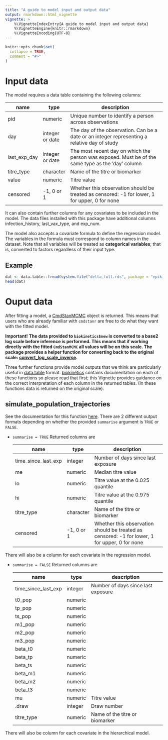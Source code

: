 ```yaml
---
title: "A guide to model input and output data"
output: rmarkdown::html_vignette
vignette: >
    %\VignetteIndexEntry{A guide to model input and output data}
    %\VignetteEngine{knitr::rmarkdown}
    %\VignetteEncoding{UTF-8}
---
```


```r
knitr::opts_chunk$set(
  collapse = TRUE,
  comment = "#>"
)
```

# Input data

The model requires a data table containing the following columns:

| name         | type            | description                                                                                       |
|--------------|-----------------|---------------------------------------------------------------------------------------------------|
| pid          | numeric         | Unique number to identify a person across observations                                            |
| day          | integer or date | The day of the observation. Can be a date or an integer representing a relative day of study      |
| last_exp_day | integer or date | The most recent day on which the person was exposed. Must be of the same type as the 'day' column |
| titre_type   | character       | Name of the titre or biomarker                                                                    |
| value        | numeric         | Titre value                                                                                       |
| censored     | -1, 0 or 1      | Whether this observation should be treated as censored: -1 for lower, 1 for upper, 0 for none     |

It can also contain further columns for any covariates to be included in the model. The data files installed with this package have additional columns infection_history, last_vax_type, and exp_num.

The model also accepts a covariate formula to define the regression model. The variables in the formula must correspond to column names in the dataset. Note that all variables will be treated as **categorical variables**; that is, converted to factors regardless of their input type.

## Example

```r
dat <- data.table::fread(system.file("delta_full.rds", package = "epikinetics"))
head(dat)
```

# Ouput data

After fitting a model, a [CmdStanMCMC](https://mc-stan.org/cmdstanr/reference/CmdStanMCMC.html) object is returned. This means
that users who are already familiar with `cmdstanr` are free to do what they want with the fitted model.

**Important!**
**The data provided to `biokinetics$new` is converted to a base2 log scale before inference is performed. This means that if working
directly with the fitted `CmdStanMCMC` all values will be on this scale. The package provides a helper function for converting
back to the original scale: [convert_log_scale_inverse](../reference/convert_log_scale_inverse.html).**

Three further functions provide model outputs that we think are particularly useful in [data.table](https://cran.r-project.org/web/packages/data.table/) format.
[biokinetics](../reference/biokinetics.html) contains documentation on each of these functions so please read that first; this Vignette provides
guidance on the correct interpretation of each column in the returned tables. (In these functions data is returned on the original scale).

## simulate_population_trajectories

See the documentation for this function [here](../reference/biokinetics.html#method-simulate-population-trajectories).
There are 2 different output formats depending on whether the provided `summarise` argument is `TRUE` or `FALSE`.

* `summarise = TRUE`
    Returned columns are

    | name                | type       | description                                                                                   |
    |---------------------|------------|-----------------------------------------------------------------------------------------------|
    | time_since_last_exp | integer    | Number of days since last exposure                                                            |
    | me                  | numeric    | Median titre value                                                                            |
    | lo                  | numeric    | Titre value at the 0.025 quantile                                                             |
    | hi                  | numeric    | Titre value at the 0.975 quantile                                                             |
    | titre_type          | character  | Name of the titre or biomarker                                                                |
    | censored            | -1, 0 or 1 | Whether this observation should be treated as censored: -1 for lower, 1 for upper, 0 for none |

There will also be a column for each covariate in the regression model.

* `summarise = FALSE`
    Returned columns are

    | name                | type    | description                        |
    |---------------------|---------|------------------------------------|
    | time_since_last_exp | integer | Number of days since last exposure |
    | t0_pop              | numeric |                                    |
    | tp_pop              | numeric |                                    |
    | ts_pop              | numeric |                                    |
    | m1_pop              | numeric |                                    |
    | m2_pop              | numeric |                                    |
    | m3_pop              | numeric |                                    |
    | beta_t0             | numeric |                                    |
    | beta_tp             | numeric |                                    |
    | beta_ts             | numeric |                                    |
    | beta_m1             | numeric |                                    |
    | beta_m2             | numeric |                                    |
    | beta_t3             | numeric |                                    |
    | mu                  | numeric | Titre value                        |
    | .draw               | integer | Draw number                        |
    | titre_type          | numeric | Name of the titre or biomarker     |

There will also be column for each covariate in the hierarchical model.

